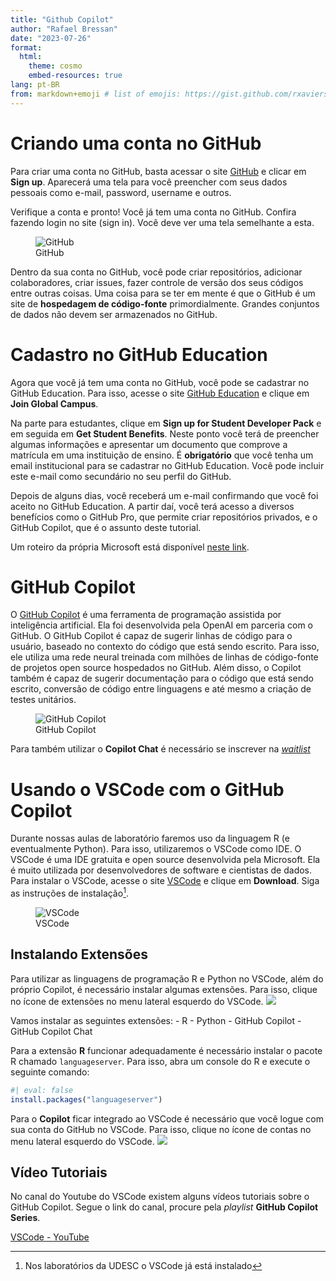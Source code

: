 ```yaml
---
title: "Github Copilot"
author: "Rafael Bressan"
date: "2023-07-26"
format:
  html:
    theme: cosmo
    embed-resources: true
lang: pt-BR
from: markdown+emoji # list of emojis: https://gist.github.com/rxaviers/7360908
---
```


# Criando uma conta no GitHub

Para criar uma conta no GitHub, basta acessar o site [GitHub](https://github.com/) e clicar em **Sign up**.
Aparecerá uma tela para você preencher com seus dados pessoais como e-mail, password, username e outros.

Verifique a conta e pronto! Você já tem uma conta no GitHub. Confira fazendo login no site (sign in). Você deve ver uma tela semelhante a esta.

![GitHub](img/githubOpenPage.png)

Dentro da sua conta no GitHub, você pode criar repositórios, adicionar colaboradores, criar issues, fazer controle de versão dos seus códigos entre outras coisas. Uma coisa para se ter em mente é que o GitHub é um site de **hospedagem de código-fonte** primordialmente. Grandes conjuntos de dados não devem ser armazenados no GitHub.

# Cadastro no GitHub Education

Agora que você já tem uma conta no GitHub, você pode se cadastrar no GitHub Education. Para isso, acesse o site [GitHub Education](https://education.github.com/) e clique em **Join Global Campus**.

Na parte para estudantes, clique em **Sign up for Student Developer Pack** e em seguida em **Get Student Benefits**. Neste ponto você terá de preencher algumas informações e apresentar um documento que comprove a matrícula em uma instituição de ensino. É **obrigatório** que você tenha um email institucional para se cadastrar no GitHub Education. Você pode incluir este e-mail como secundário no seu perfil do GitHub.

Depois de alguns dias, você receberá um e-mail confirmando que você foi aceito no GitHub Education. A partir daí, você terá acesso a diversos benefícios como o GitHub Pro, que permite criar repositórios privados, e o GitHub Copilot, que é o assunto deste tutorial.

Um roteiro da própria Microsoft está disponível [neste link](https://techcommunity.microsoft.com/t5/desenvolvedores-br/como-obter-github-copilot-gratuito-para-estudantes-e-professores/ba-p/3828780).

# GitHub Copilot

O [GitHub Copilot](https://github.com/features/copilot/) é uma ferramenta de programação assistida por inteligência artificial. Ela foi desenvolvida pela OpenAI em parceria com o GitHub. O GitHub Copilot é capaz de sugerir linhas de código para o usuário, baseado no contexto do código que está sendo escrito. Para isso, ele utiliza uma rede neural treinada com milhões de linhas de código-fonte de projetos open source hospedados no GitHub. Além disso, o Copilot também é capaz de sugerir documentação para o código que está sendo escrito, conversão de código entre linguagens e até mesmo a criação de testes unitários.

![GitHub Copilot](img/copilotPage.png)

Para também utilizar o **Copilot Chat** é necessário se inscrever na [_waitlist_](https://github.com/github-copilot/chat_waitlist_signup/join)

# Usando o VSCode com o GitHub Copilot

Durante nossas aulas de laboratório faremos uso da linguagem R (e eventualmente Python). Para isso, utilizaremos o VSCode como IDE. O VSCode é uma IDE gratuita e open source desenvolvida pela Microsoft. Ela é muito utilizada por desenvolvedores de software e cientistas de dados. Para instalar o VSCode, acesse o site [VSCode](https://code.visualstudio.com/) e clique em **Download**. Siga as instruções de instalação^[Nos laboratórios da UDESC o VSCode já está instalado]. 

![VSCode](img/vsCodePage.png)

## Instalando Extensões

Para utilizar as linguagens de programação R e Python no VSCode, além do próprio Copilot, é necessário instalar algumas extensões. Para isso, clique no ícone de extensões no menu lateral esquerdo do VSCode. ![](img/extensoes.png)

Vamos instalar as seguintes extensões:
- R
- Python
- GitHub Copilot
- GitHub Copilot Chat

Para a extensão **R** funcionar adequadamente é necessário instalar o pacote R chamado `languageserver`. Para isso, abra um console do R e execute o seguinte comando:

```r
#| eval: false
install.packages("languageserver")
```

Para o **Copilot** ficar integrado ao VSCode é necessário que você logue com sua conta do GitHub no VSCode. Para isso, clique no ícone de contas no menu lateral esquerdo do VSCode. ![](img/contas.png)

## Vídeo Tutoriais

No canal do Youtube do VSCode existem alguns vídeos tutoriais sobre o GitHub Copilot. Segue o link do canal, procure pela _playlist_ **GitHub Copilot Series**.

[VSCode - YouTube](https://www.youtube.com/@code)
